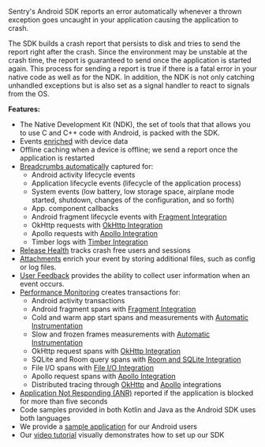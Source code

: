 <Note>

Sentry's Android SDK reports an error automatically whenever a thrown exception goes uncaught in your application causing the application to crash.

The SDK builds a crash report that persists to disk and tries to send the report right after the crash. Since the environment may be unstable at the crash time, the report is guaranteed to send once the application is started again. This process for sending a report is true if there is a fatal error in your native code as well as for the NDK. In addition, the NDK is not only catching unhandled exceptions but is also set as a signal handler to react to signals from the OS.

</Note>

**Features:**

- The Native Development Kit (NDK), the set of tools that that allows you to use C and C++ code with Android, is packed with the SDK.
- Events [enriched](/platforms/android/enriching-events/context/) with device data
- Offline caching when a device is offline; we send a report once the application is restarted
- [Breadcrumbs automatically](/platforms/android/enriching-events/breadcrumbs/#automatic-breadcrumbs) captured for:
    - Android activity lifecycle events
    - Application lifecycle events (lifecycle of the application process)
    - System events (low battery, low storage space, airplane mode started, shutdown, changes of the configuration, and so forth)
    - App. component callbacks
    - Android fragment lifecycle events with [Fragment Integration](/platforms/android/configuration/integrations/fragment/)
    - OkHttp requests with [OkHttp Integration](/platforms/android/configuration/integrations/okhttp/)
    - Apollo requests with [Apollo Integration](/platforms/android/configuration/integrations/apollo/)
    - Timber logs with [Timber Integration](/platforms/android/configuration/integrations/timber/)
- [Release Health](/product/releases/health/) tracks crash free users and sessions
- [Attachments](/platforms/android/enriching-events/attachments/) enrich your event by storing additional files, such as config or log files.
- [User Feedback](/platforms/android/enriching-events/user-feedback/) provides the ability to collect user information when an event occurs.
- [Performance Monitoring](/product/performance/) creates transactions for:
    - Android activity transactions
    - Android fragment spans with [Fragment Integration](/platforms/android/configuration/integrations/fragment/)
    - Cold and warm app start spans and measurements with [Automatic Instrumentation](/platforms/android/performance/instrumentation/automatic-instrumentation/#app-start-instrumentation)
    - Slow and frozen frames measurements with [Automatic Instrumentation](/platforms/android/performance/instrumentation/automatic-instrumentation/#slow-and-frozen-frames)
    - OkHttp request spans with [OkHttp Integration](/platforms/android/configuration/integrations/okhttp/)
    - SQLite and Room query spans with [Room and SQLite Integration](/platforms/android/configuration/integrations/room-and-sqlite/)
    - File I/O spans with [File I/O Integration](/platforms/android/configuration/integrations/file-io/)
    - Apollo request spans with [Apollo Integration](/platforms/android/configuration/integrations/apollo/)
    - Distributed tracing through [OkHttp](/platforms/android/configuration/integrations/okhttp/) and [Apollo](/platforms/android/configuration/integrations/apollo/) integrations
- [Application Not Responding (ANR)](/platforms/android/configuration/app-not-respond/) reported if the application is blocked for more than five seconds
- Code samples provided in both Kotlin and Java as the Android SDK uses both languages
- We provide a [sample application](https://github.com/getsentry/sentry-java/tree/master/sentry-samples/sentry-samples-android) for our Android users
- Our [video tutorial](/platforms/android/android-video/) visually demonstrates how to set up our SDK
